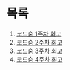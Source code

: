 # 목록

1. [코드숨 1주차 회고](/diary/soom-1)
1. [코드숨 2주차 회고](/diary/soom-2)
1. [코드숨 3주차 회고](/diary/soom-3)
1. [코드숨 4주차 회고](/diary/soom-4)